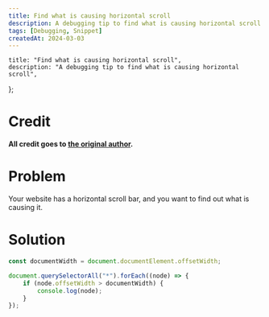 ```yaml
---
title: Find what is causing horizontal scroll
description: A debugging tip to find what is causing horizontal scroll
tags: [Debugging, Snippet]
createdAt: 2024-03-03
---
```


	title: "Find what is causing horizontal scroll",
	description: "A debugging tip to find what is causing horizontal scroll",
};

# Credit

**All credit goes to [the original author](https://pham.codes/blog/quickly-find-what-is-causing-horizontal-scrolling).**

# Problem

Your website has a horizontal scroll bar, and you want to find out what is causing it.

# Solution

```typescript
const documentWidth = document.documentElement.offsetWidth;

document.querySelectorAll("*").forEach((node) => {
	if (node.offsetWidth > documentWidth) {
		console.log(node);
	}
});
```
